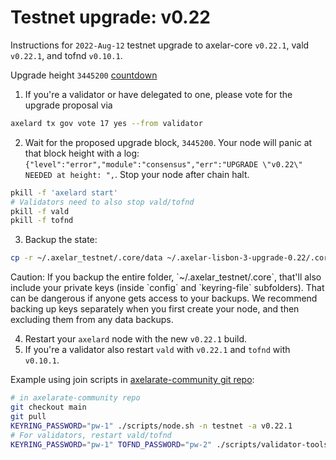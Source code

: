 # Testnet upgrade: v0.22


Instructions for `2022-Aug-12` testnet upgrade to axelar-core `v0.22.1`, vald `v0.22.1`, and tofnd `v0.10.1`.

Upgrade height `3445200` [countdown](https://testnet.mintscan.io/axelar-testnet/blocks/3445200)

1. If you're a validator or have delegated to one, please vote for the upgrade proposal via

```bash
axelard tx gov vote 17 yes --from validator
```

2. Wait for the proposed upgrade block, `3445200`. Your node will panic at that block height with a log: `{"level":"error","module":"consensus","err":"UPGRADE \"v0.22\" NEEDED at height: ",`. Stop your node after chain halt.

```bash
pkill -f 'axelard start'
# Validators need to also stop vald/tofnd
pkill -f vald
pkill -f tofnd
```

3. Backup the state:

```bash
cp -r ~/.axelar_testnet/.core/data ~/.axelar-lisbon-3-upgrade-0.22/.core/data
```

<Callout type="warning" emoji="⚠️">
  Caution: If you backup the entire folder, `~/.axelar_testnet/.core`, that'll
  also include your private keys (inside `config` and `keyring-file`
  subfolders). That can be dangerous if anyone gets access to your backups. We
  recommend backing up keys separately when you first create your node, and then
  excluding them from any data backups.
</Callout>

4. Restart your `axelard` node with the new `v0.22.1` build.
5. If you're a validator also restart `vald` with `v0.22.1` and `tofnd` with `v0.10.1`.

Example using join scripts in [axelarate-community git repo](https://github.com/axelarnetwork/axelarate-community):

```bash
# in axelarate-community repo
git checkout main
git pull
KEYRING_PASSWORD="pw-1" ./scripts/node.sh -n testnet -a v0.22.1
# For validators, restart vald/tofnd
KEYRING_PASSWORD="pw-1" TOFND_PASSWORD="pw-2" ./scripts/validator-tools-host.sh -n testnet -a v0.22.1 -q v0.10.1
```
